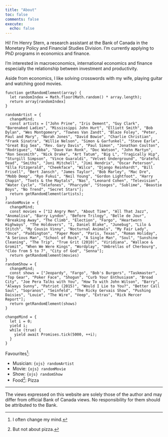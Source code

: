```yaml
---
title: "About"
toc: false
comments: false
execute:
  echo: false
---
```


Hi! I'm Henry Stern, a research assistant at the Bank of Canada in the Monetary Policy and Financial Studies Division. I'm currently applying to PhD programs in economics and finance. 

I'm interested in macroeconomics, international economics and finance especially the relationship between investment and productivity.

Aside from economics, I like solving crosswords with my wife, playing guitar and watching good movies.

```ojs
function getRandomElement(array) {
  let randomIndex = Math.floor(Math.random() * array.length);
  return array[randomIndex]
}

randomArtist = {
  changeMind;
  const artists = ["John Prine", "Iris Dement", "Guy Clark", "Barenaked Ladies", "Mississippi John Hurt", "Elliott Smith", "Bob Dylan", "Wes Montgomery", "Townes Van Zandt", "Blaze Foley", "Peter, Paul and Mary", "Norah Jones", "David Bowie", "Charlie Christian", "Frank Sinatra", "Willie Nelson", "Simon & Garfunkel", "Steve Earle", "Great Big Sea", "Rev. Gary Davis", "Paul Simon", "Jonathan Coulton", "Rodriguez", "Abba", "Dave Van Ronk", "Doc Watson", "John Martyn", "Ron Sexsmith", "Nick Drake", "Art Tatum", "Big L", "Tragically Hip", "Sturgill Simpson", "Vince Guaraldi", "Velvet Underground", "Grateful Dead", "Smiths", "Joni Mitchell", "Jimi Hendrix", "Oscar Peterson", "Ella Fitzgerald", "Cheekface", "Wilco", "Django Reinhardt", "Bill Frisell", "Bert Jansch", "James Taylor", "Bob Marley", "Mac Dre", "Mobb Deep", "Ryo Fukui", "Neil Young", "Gordon Lightfoot", "Harry Chapin", "Toots & the Maytals", "Nas", "Leonard Cohen", "Television", "Water Cycle", "Telefones", "Pharcyde", "Stooges", "Sublime", "Beastie Boys", "No Trend", "Secret Stars"];
  return getRandomElement(artists);
}
randomMovie = {
  changeMind;
  const movies = ["12 Angry Men", "About Time", "All That Jazz", "Anomalisa", "Barry Lyndon", "Before Trilogy", "Belle de Jour", "Breaking Away", "The Climb", "Election", "Fargo", "Heartworn Highways", "The Holdovers", "I, Daniel Blake", "Junebug", "Lilo & Stitch", "My Cousin Vinny", "Nocturnal Animals", "My Fair Lady", "Once", "Paddington", "Paper Moon", "Paris, Texas", "Roman Holiday", "A Serious Man", "School of Rock", "A Single Man", "Soul", "Sunshine Cleaning", "The Trip", "True Grit (2010)", "Viridiana", "Wallace & Gromit", "When We Were Kings", "Wordplay", "Umbrellas of Cherbourg", "Cléo from 5 to 7", "City of God", "Senna"];
  return getRandomElement(movies)
}
randomShow = {
  changeMind;
  const shows = ["Jeopardy", "Fargo", "Bob's Burgers", "Taskmaster", "Top Gear", "Poker Face", "Shogun", "Curb Your Enthusiasm", "Broad City", "Joe Pera Talks with You", "How To with John Wilson", "Barry", "Always Sunny", "Patriot (2015)", "Would I Lie to You?", "Better Call Saul", "Sopranos", "Seinfeld", "The Ricky Gervais Show", "Pushing Daisies", "Louie", "The Wire", "Veep", "Extras", "Rick Mercer Report"];
  return getRandomElement(shows)
}

changeMind = {
  let i = 0;
  yield i;
  while (true) {
    yield await Promises.tick(5000, ++i);
  }
}
```

<div class=mb-0>Favourites^[I often change my mind.]:</div>

* Musician: `{ojs} randomArtist`
* Movie: `{ojs} randomMovie`
* Show: `{ojs} randomShow`
* Food^[But not about pizza.]: Pizza

---

The views expressed on this website are solely those of the author and may differ from official Bank of Canada views. No responsibility for them should be attributed to the Bank.